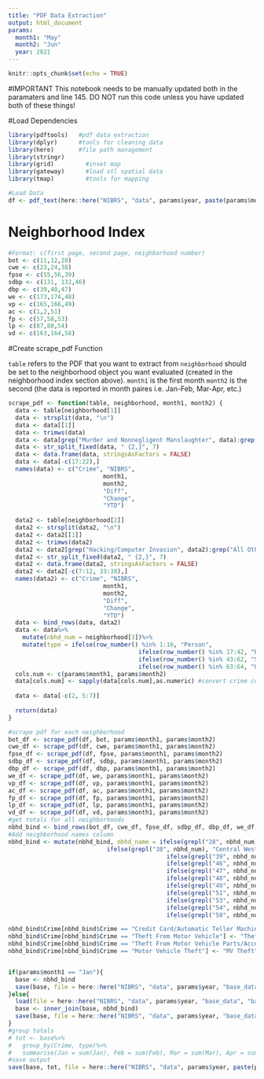 ```yaml
---
title: "PDF Data Extraction"
output: html_document
params:
  month1: "May"
  month2: "Jun"
  year: 2021
---
```


```r
knitr::opts_chunk$set(echo = TRUE)
```

#IMPORTANT
This notebook needs to be manually updated both in the paramaters and line 145. DO NOT run this code unless you have updated both of these things!

#Load Dependencies
```r
library(pdftools)   #pdf data extraction
library(dplyr)      #tools for cleaning data
library(here)       #file path management
library(stringr)
library(grid)         #inset map
library(gateway)      #load stl spatial data
library(tmap)         #tools for mapping

#Load Data
df <- pdf_text(here::here("NIBRS", "data", params$year, paste(params$month1, "-", params$month2, sep = ""), paste(params$month1, "-", params$month2, "-crime.pdf", sep = "")))
```

# Neighborhood Index
```r
#Format: c(first page, second page, neighborhood number)
bot <- c(11,12,28)
cwe <- c(23,24,38)
fpse <- c(55,56,39)
sdbp <- c(131, 132,46)
dbp <- c(39,40,47)
we <- c(173,174,48)
vp <- c(165,166,49)
ac <- c(1,2,51)
fp <- c(57,58,53)
lp <- c(87,88,54)
vd <- c(163,164,58)
```

#Create scrape_pdf Function

`table` refers to the PDF that you want to extract from
`neighborhood` should be set to the neighborhood object you want evaluated (created in the neighborhood index section above).
`month1` is the first month
`month2` is the second (the data is reported in month paires i.e. Jan-Feb, Mar-Apr, etc.)
```r
scrape_pdf <- function(table, neighborhood, month1, month2) {
  data <- table[neighborhood[1]]
  data <- strsplit(data, "\n")
  data <- data[[1]]
  data <- trimws(data)
  data <- data[grep("Murder and Nonnegligent Manslaughter", data):grep("Identity Theft", data)]
  data <- str_split_fixed(data, " {2,}", 7)
  data <- data.frame(data, stringsAsFactors = FALSE)
  data <- data[-c(17:22),]
  names(data) <- c("Crime", "NIBRS",
                           month1,
                           month2, 
                           "Diff",
                           "Change",
                           "YTD")
  
  data2 <- table[neighborhood[2]]
  data2 <- strsplit(data2, "\n")
  data2 <- data2[[1]]
  data2 <- trimws(data2)
  data2 <- data2[grep("Hacking/Computer Invasion", data2):grep("All Other Offenses", data2)]
  data2 <- str_split_fixed(data2, " {2,}", 7)
  data2 <- data.frame(data2, stringsAsFactors = FALSE)
  data2 <- data2[-c(7:12, 33:38),]
  names(data2) <- c("Crime", "NIBRS",
                           month1,
                           month2, 
                           "Diff",
                           "Change",
                           "YTD")
  data <- bind_rows(data, data2)
  data <- data%>%
    mutate(nbhd_num = neighborhood[3])%>%
    mutate(type = ifelse(row_number() %in% 1:16, "Person",
                                     ifelse(row_number() %in% 17:42, "Property",
                                     ifelse(row_number() %in% 43:62, "Society",
                                     ifelse(row_number() %in% 63:64, "Unspecified", NA)))))
  cols.num <- c(params$month1, params$month2)
  data[cols.num] <- sapply(data[cols.num],as.numeric) #convert crime columns to numeric
  
  data <- data[-c(2, 5:7)]
  
  return(data)
}
```

```r
#scrape pdf for each neighborhood
bot_df <- scrape_pdf(df, bot, params$month1, params$month2)
cwe_df <- scrape_pdf(df, cwe, params$month1, params$month2)
fpse_df <- scrape_pdf(df, fpse, params$month1, params$month2)
sdbp_df <- scrape_pdf(df, sdbp, params$month1, params$month2)
dbp_df <- scrape_pdf(df, dbp, params$month1, params$month2)
we_df <- scrape_pdf(df, we, params$month1, params$month2)
vp_df <- scrape_pdf(df, vp, params$month1, params$month2)
ac_df <- scrape_pdf(df, ac, params$month1, params$month2)
fp_df <- scrape_pdf(df, fp, params$month1, params$month2)
lp_df <- scrape_pdf(df, lp, params$month1, params$month2)
vd_df <- scrape_pdf(df, vd, params$month1, params$month2)
#get totals for all neighborhoods
nbhd_bind <- bind_rows(bot_df, cwe_df, fpse_df, sdbp_df, dbp_df, we_df, vp_df, ac_df, fp_df, lp_df, vd_df)
#Add neighborhood names column
nbhd_bind <- mutate(nbhd_bind, nbhd_name = ifelse(grepl("28", nbhd_num), "Botanical Heights",
                            ifelse(grepl("38", nbhd_num), "Central West End",
                                             ifelse(grepl("39", nbhd_num), "Forest Park Southeast",
                                             ifelse(grepl("46", nbhd_num), "Skinker DeBaliviere",  
                                             ifelse(grepl("47", nbhd_num), "DeBaliviere Place",
                                             ifelse(grepl("48", nbhd_num), "West End",
                                             ifelse(grepl("49", nbhd_num), "Visitation Park",       
                                             ifelse(grepl("51", nbhd_num), "Academy",       
                                             ifelse(grepl("53", nbhd_num), "Fountain Park",       
                                             ifelse(grepl("54", nbhd_num), "Lewis Place",       
                                             ifelse(grepl("58", nbhd_num), "Vandeventer", NA))))))))))))

nbhd_bind$Crime[nbhd_bind$Crime == "Credit Card/Automatic Teller Machine Fraud"] <- "Credit Card/ATM Fraud"
nbhd_bind$Crime[nbhd_bind$Crime == "Theft From Motor Vehicle"] <- "Theft From MV"
nbhd_bind$Crime[nbhd_bind$Crime == "Theft From Motor Vehicle Parts/Accessories"] <- "Theft From MV Parts/Accessories"
nbhd_bind$Crime[nbhd_bind$Crime == "Motor Vehicle Theft"] <- "MV Theft"


if(params$month1 == "Jan"){
  base <- nbhd_bind
  save(base, file = here::here("NIBRS", "data", params$year, "base_data", "base_data.rda"))
}else{
  load(file = here::here("NIBRS", "data", params$year, "base_data", "base_data.rda"))
  base <- inner_join(base, nbhd_bind)
  save(base, file = here::here("NIBRS", "data", params$year, "base_data", "base_data.rda"))
}
#group totals
# tot <- base%>%
#   group_by(Crime, type)%>%
#   summarise(Jan = sum(Jan), Feb = sum(Feb), Mar = sum(Mar), Apr = sum(Apr), May = sum(May), Jun = sum(Jun))
#save output
save(base, tot, file = here::here("NIBRS", "data", params$year, paste(params$month1, "-", params$month2, sep = ""), "clean-crime-data.rda"))
```


